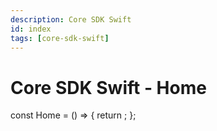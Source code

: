 ```yaml
---
description: Core SDK Swift
id: index
tags: [core-sdk-swift]
---
```


# Core SDK Swift - Home


const Home = () => {
  return <Redirect to="/sdk-docs/core-sdk-swift/overview" />;
};
